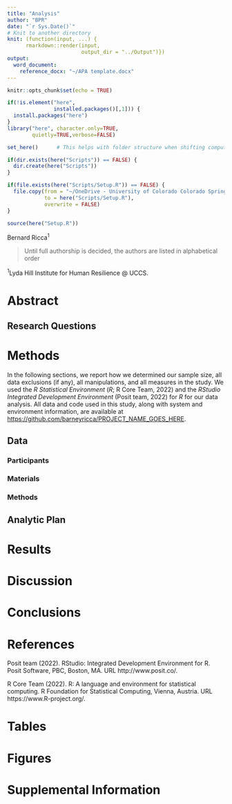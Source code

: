 ```yaml
---
title: "Analysis"
author: "BPR"
date: "`r Sys.Date()`"
# Knit to another directory
knit: (function(input, ...) {
      rmarkdown::render(input,
                        output_dir = "../Output")})
output: 
  word_document:
    reference_docx: "~/APA template.docx"
---
```


```r
knitr::opts_chunk$set(echo = TRUE)

if(!is.element("here",
               installed.packages()[,1])) {
  install.packages("here")
}
library("here", character.only=TRUE,
        quietly=TRUE,verbose=FALSE)

set_here()      # This helps with folder structure when shifting computers

if(dir.exists(here("Scripts")) == FALSE) {
  dir.create(here("Scripts"))
}

if(file.exists(here("Scripts/Setup.R")) == FALSE) {
  file.copy(from = "~/OneDrive - University of Colorado Colorado Springs/Research/Setup.R",
            to = here("Scripts/Setup.R"),
            overwrite = FALSE)
}

source(here("Setup.R"))
```
Bernard Ricca$^1$

> Until full authorship is decided, the authors are listed in alphabetical order

$^1$Lyda Hill Institute for Human Resilience \@ UCCS.
\newpage

# Abstract
\newpage

## Research Questions

# Methods
In the following sections, we report how we determined our sample size, all data exclusions (if any), all manipulations, and all measures in the study. We used the *R Statistical Environment* (*R*; R Core Team, 2022) and the *RStudio Integrated Development Environment* (Posit team, 2022) for *R* for our data analysis. All data and code used in this study, along with system and environment information, are available at
<https://github.com/barneyricca/PROJECT_NAME_GOES_HERE>.

## Data

### Participants

### Materials

### Methods

## Analytic Plan

# Results

# Discussion

# Conclusions

# References
Posit team (2022). RStudio: Integrated Development Environment for R. Posit Software, PBC, Boston, MA. URL http://www.posit.co/.

R Core Team (2022). R: A language and environment for statistical computing. R Foundation for Statistical Computing, Vienna, Austria. URL https://www.R-project.org/.
\newpage

# Tables
\newpage

# Figures
\newpage

# Supplemental Information
